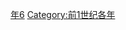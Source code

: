 {{Catnav|頁面分類|历史|歷史時代|年|前1世纪各年}}

{{catmore}}
{{Commons category|86 BC}}

[[Category:前80年代|年6]]
[[Category:前1世纪各年|Category:前1世纪各年]]